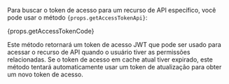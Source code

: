 Para buscar o token de acesso para um recurso de API específico, você pode usar o método <code>{props.getAccessTokenApi}</code>:

{props.getAccessTokenCode}

Este método retornará um token de acesso JWT que pode ser usado para acessar o recurso de API quando o usuário tiver as permissões relacionadas. Se o token de acesso em cache atual tiver expirado, este método tentará automaticamente usar um token de atualização para obter um novo token de acesso.
